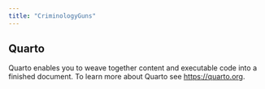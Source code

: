 ```yaml
---
title: "CriminologyGuns"
---
```


## Quarto

Quarto enables you to weave together content and executable code into a finished document. To learn more about Quarto see <https://quarto.org>.
